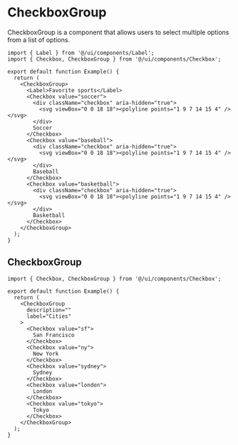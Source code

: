 # CheckboxGroup

CheckboxGroup is a component that allows users to select multiple options from a list of options.

```tsx
import { Label } from '@/ui/components/Label';
import { Checkbox, CheckboxGroup } from '@/ui/components/Checkbox';

export default function Example() {
  return (
    <CheckboxGroup>
      <Label>Favorite sports</Label>
      <Checkbox value="soccer">
        <div className="checkbox" aria-hidden="true">
          <svg viewBox="0 0 18 18"><polyline points="1 9 7 14 15 4" /></svg>
        </div>
        Soccer
      </Checkbox>
      <Checkbox value="baseball">
        <div className="checkbox" aria-hidden="true">
          <svg viewBox="0 0 18 18"><polyline points="1 9 7 14 15 4" /></svg>
        </div>
        Baseball
      </Checkbox>
      <Checkbox value="basketball">
        <div className="checkbox" aria-hidden="true">
          <svg viewBox="0 0 18 18"><polyline points="1 9 7 14 15 4" /></svg>
        </div>
        Basketball
      </Checkbox>
    </CheckboxGroup>
  );
}
```

## CheckboxGroup

```tsx
import { Checkbox, CheckboxGroup } from '@/ui/components/Checkbox';

export default function Example() {
  return (
    <CheckboxGroup
      description=""
      label="Cities"
    >
      <Checkbox value="sf">
        San Francisco
      </Checkbox>
      <Checkbox value="ny">
        New York
      </Checkbox>
      <Checkbox value="sydney">
        Sydney
      </Checkbox>
      <Checkbox value="london">
        London
      </Checkbox>
      <Checkbox value="tokyo">
        Tokyo
      </Checkbox>
    </CheckboxGroup>
  );
}
```
